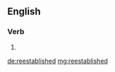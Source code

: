 ==English==

===Verb===
{{head|en|verb form}}

# {{en-past of|reestablish}}

[[de:reestablished]]
[[mg:reestablished]]